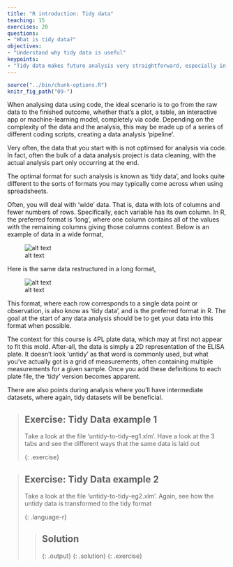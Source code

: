 ```yaml
---
title: "R introduction: Tidy data"
teaching: 15
exercises: 20
questions:
- "What is tidy data?"
objectives:
- "Understand why tidy data is useful"
keypoints:
- "Tidy data makes future analysis very straightforward, especially in coding environments"
---
```



```r
source("../bin/chunk-options.R")
knitr_fig_path("09-")
```


When analysing data using code, the ideal scenario is to go from the raw data to the finished outcome, whether that's a plot, a table, an interactive
app or machine-learning model, completely via code. Depending on the complexity of the data and the analysis, this may be made up of a series of different coding scripts, creating a data analysis 'pipeline'.

Very often, the data that you start with is not optimsed for analysis via code. In fact, often the bulk of a data analysis project is data cleaning,
with the actual analysis part only occurring at the end.

The optimal format for such analysis is known as 'tidy data', and looks quite different to the sorts of formats you may typically come across when
using spreadsheets.

Often, you will deal with 'wide' data. That is, data with lots of columns and fewer numbers of rows. Specifically, each variable has its own column.
In R, the preferred format is 'long', where one column contains all of the values with the remaining columns giving those columns context. Below is
an example of data in a wide format,

![alt text](../fig/01-wide-data.png "Wide data")

Here is the same data restructured in a long format,

![alt text](../fig/02-long-data.png "Long data")

This format, where each row corresponds to a single data point or observation, is also know as 'tidy data', and is the preferred format in R. The goal
at the start of any data analysis should be to get your data into this format when possible.

The context for this course is 4PL plate data, which may at first not appear to fit this mold. After-all, the data is simply a 2D representation of
the ELISA plate. It doesn't look 'untidy' as that word is commonly used, but what you've actually got is a grid of measurements, often containing multiple
measurements for a given sample. Once you add these definitions to each plate file, the 'tidy' version becomes apparent.

There are also points during analysis where you'll have intermediate datasets, where again, tidy datasets will be beneficial.

> ## Exercise: Tidy Data example 1
>
> Take a look at the file 'untidy-to-tidy-eg1.xlm'. Have a look at the 3 tabs and see the different ways that the same data is laid out
>
>
{: .exercise}


> ## Exercise: Tidy Data example 2
>
> Take a look at the file 'untidy-to-tidy-eg2.xlm'. Again, see how the untidy data is transformed to the tidy format
>
>
> {: .language-r}
>
> > ## Solution
> >
> >
> > {: .output}
> {: .solution}
{: .exercise}

